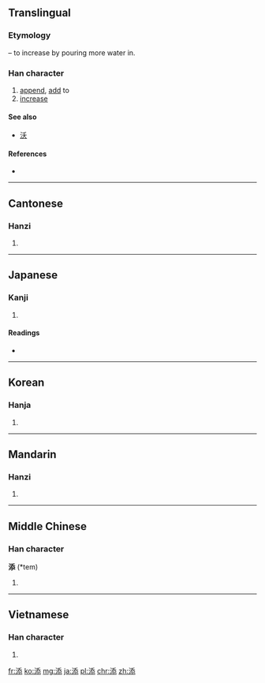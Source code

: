 ==Translingual==
===Etymology===
{{Han compound|水|alt1=氵|t1=water|忝|ls=psc|c1=s|c2=p}} – to increase by pouring more water in.

===Han character===
{{Han char|rn=85|rad=水|as=08|sn=11|four=3213<sub>3</sub>|canj=水竹大心 (EHKP), 水一大心 (EMKP)|ids=⿰[[氵]][[忝]]}}

# [[append]], [[add]] to
# [[increase]]

====See also====
* [[沃]]

====References====
* {{Han ref|kx=0632.190|dkj=17698|dj=1039.020|hdz=31639.040|uh=6DFB|ud=28155|bh=B24B|bd=45643}}

----

==Cantonese==

===Hanzi===
{{yue-hanzi|jyut=|y=tim1}}

# {{defn|lang=yue|sort=水08}}

----

==Japanese==

===Kanji===
{{ja-kanji|grade=c|rs=水08}}

# {{defn|lang=ja|sort=水08}}

====Readings====
* {{ja-readings|on=[[てん]] (ten)|kun=[[そえる]] (soeru), [[そえ]] (soe), [[そう]] (sou)}}

----

==Korean==

===Hanja===
{{ko-hanja|hangeul=첨|eumhun=|rv=cheom|mr=ch'ŏm|y=chem}}

# {{defn|lang=ko|sort=水08}}

----

==Mandarin==

===Hanzi===
{{cmn-hanzi|pin=[[tiān]] ([[tian1]]), [[tiàn]] ([[tian4]])|wg=t'ien<sup>1</sup>, t'ien<sup>4</sup>}}

# {{defn|lang=cmn|sort=水08}}

----

==Middle Chinese==

===Han character===
'''添''' (*tem)<!--note: asterisk indicates that this character appears more than four times in the Tang Dynasty corpus of literature-->

# {{defn|lang=zhx-mid|sort=水08}}

----

==Vietnamese==

===Han character===
{{vi-hantu|[[thêm]], [[thiêm]], [[thếch]]|rs=水08}}

# {{defn|lang=vi|sort=水08}}

[[fr:添]]
[[ko:添]]
[[mg:添]]
[[ja:添]]
[[pl:添]]
[[chr:添]]
[[zh:添]]